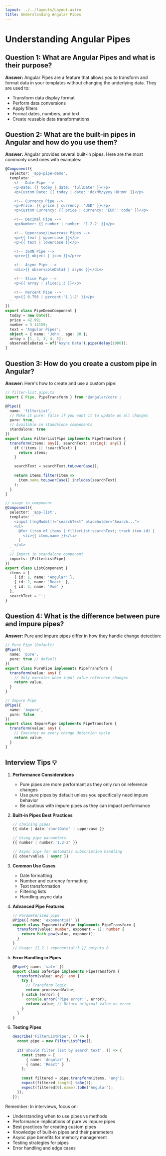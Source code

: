 ```yaml
---
layout: ../../layouts/Layout.astro
title: Understanding Angular Pipes
---
```


# Understanding Angular Pipes

## Question 1: What are Angular Pipes and what is their purpose?

**Answer:**
Angular Pipes are a feature that allows you to transform and format data in your templates without changing the underlying data. They are used to:
- Transform data display format
- Perform data conversions
- Apply filters
- Format dates, numbers, and text
- Create reusable data transformations

## Question 2: What are the built-in pipes in Angular and how do you use them?

**Answer:**
Angular provides several built-in pipes. Here are the most commonly used ones with examples:

```typescript
@Component({
  selector: 'app-pipe-demo',
  template: `
    <!-- Date Pipe -->
    <p>Date: {{ today | date: 'fullDate' }}</p>
    <p>Custom Date: {{ today | date: 'dd/MM/yyyy HH:mm' }}</p>

    <!-- Currency Pipe -->
    <p>Price: {{ price | currency: 'USD' }}</p>
    <p>Custom Currency: {{ price | currency: 'EUR':'code' }}</p>

    <!-- Decimal Pipe -->
    <p>Number: {{ number | number: '1.2-2' }}</p>

    <!-- Uppercase/Lowercase Pipes -->
    <p>{{ text | uppercase }}</p>
    <p>{{ text | lowercase }}</p>

    <!-- JSON Pipe -->
    <pre>{{ object | json }}</pre>

    <!-- Async Pipe -->
    <div>{{ observableData$ | async }}</div>

    <!-- Slice Pipe -->
    <p>{{ array | slice:1:3 }}</p>

    <!-- Percent Pipe -->
    <p>{{ 0.756 | percent:'1.1-2' }}</p>
  `
})
export class PipeDemoComponent {
  today = new Date();
  price = 42.99;
  number = 3.14159;
  text = 'Angular Pipes';
  object = { name: 'John', age: 30 };
  array = [1, 2, 3, 4, 5];
  observableData$ = of('Async Data').pipe(delay(1000));
}
```

## Question 3: How do you create a custom pipe in Angular?

**Answer:**
Here's how to create and use a custom pipe:

```typescript
// filter-list.pipe.ts
import { Pipe, PipeTransform } from '@angular/core';

@Pipe({
  name: 'filterList',
  // Make it pure: false if you want it to update on all changes
  pure: true,
  // Available in standalone components
  standalone: true
})
export class FilterListPipe implements PipeTransform {
  transform(items: any[], searchText: string): any[] {
    if (!items || !searchText) {
      return items;
    }

    searchText = searchText.toLowerCase();
    
    return items.filter(item => 
      item.name.toLowerCase().includes(searchText)
    );
  }
}

// usage in component
@Component({
  selector: 'app-list',
  template: `
    <input [(ngModel)]="searchText" placeholder="Search...">
    <ul>
      @for (item of items | filterList:searchText; track item.id) {
        <li>{{ item.name }}</li>
      }
    </ul>
  `,
  // Import in standalone component
  imports: [FilterListPipe]
})
export class ListComponent {
  items = [
    { id: 1, name: 'Angular' },
    { id: 2, name: 'React' },
    { id: 3, name: 'Vue' }
  ];
  searchText = '';
}
```

## Question 4: What is the difference between pure and impure pipes?

**Answer:**
Pure and impure pipes differ in how they handle change detection:

```typescript
// Pure Pipe (Default)
@Pipe({
  name: 'pure',
  pure: true // default
})
export class PurePipe implements PipeTransform {
  transform(value: any) {
    // Only executes when input value reference changes
    return value;
  }
}

// Impure Pipe
@Pipe({
  name: 'impure',
  pure: false
})
export class ImpurePipe implements PipeTransform {
  transform(value: any) {
    // Executes on every change detection cycle
    return value;
  }
}
```

## Interview Tips 💡

1. **Performance Considerations**
   - Pure pipes are more performant as they only run on reference changes
   - Use pure pipes by default unless you specifically need impure behavior
   - Be cautious with impure pipes as they can impact performance

2. **Built-in Pipes Best Practices**
   ```typescript
   // Chaining pipes
   {{ date | date:'shortDate' | uppercase }}
   
   // Using pipe parameters
   {{ number | number:'1.2-2' }}
   
   // Async pipe for automatic subscription handling
   {{ observable$ | async }}
   ```

3. **Common Use Cases**
   - Date formatting
   - Number and currency formatting
   - Text transformation
   - Filtering lists
   - Handling async data

4. **Advanced Pipe Features**
   ```typescript
   // Parameterized pipe
   @Pipe({ name: 'exponential' })
   export class ExponentialPipe implements PipeTransform {
     transform(value: number, exponent = 1): number {
       return Math.pow(value, exponent);
     }
   }
   // Usage: {{ 2 | exponential:3 }} outputs 8
   ```

5. **Error Handling in Pipes**
   ```typescript
   @Pipe({ name: 'safe' })
   export class SafePipe implements PipeTransform {
     transform(value: any): any {
       try {
         // Transform logic
         return processedValue;
       } catch (error) {
         console.error('Pipe error:', error);
         return value; // Return original value on error
       }
     }
   }
   ```

6. **Testing Pipes**
   ```typescript
   describe('FilterListPipe', () => {
     const pipe = new FilterListPipe();
     
     it('should filter list by search text', () => {
       const items = [
         { name: 'Angular' },
         { name: 'React' }
       ];
       
       const filtered = pipe.transform(items, 'ang');
       expect(filtered.length).toBe(1);
       expect(filtered[0].name).toBe('Angular');
     });
   });
   ```

Remember: In interviews, focus on:
- Understanding when to use pipes vs methods
- Performance implications of pure vs impure pipes
- Best practices for creating custom pipes
- Knowledge of built-in pipes and their parameters
- Async pipe benefits for memory management
- Testing strategies for pipes
- Error handling and edge cases
